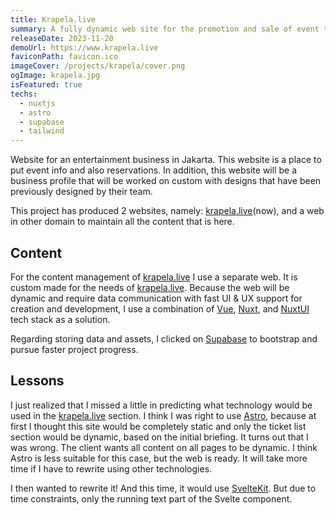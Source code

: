 ```yaml
---
title: Krapela.live
summary: A fully dynamic web site for the promotion and sale of event tickets.
releaseDate: 2023-11-20
demoUrl: https://www.krapela.live
faviconPath: favicon.ico
imageCover: /projects/krapela/cover.png
ogImage: krapela.jpg
isFeatured: true
techs:
  - nuxtjs
  - astro
  - supabase
  - tailwind
---
```


Website for an entertainment business in Jakarta. This website is a place to put event info and also reservations. In addition, this website will be a business profile that will be worked on custom with designs that have been previously designed by their team.

This project has produced 2 websites, namely: [krapela.live](http://krapela.live)(now), and a web in other domain to maintain all the content that is here.

## Content

For the content management of [krapela.live](http://krapela.live) I use a separate web. It is custom made for the needs of [krapela.live](http://krapela.live).
Because the web will be dynamic and require data communication with fast UI & UX support for creation and development, I use a combination of [Vue](https://vuejs.org), [Nuxt](https://nuxt.com), and [NuxtUI](https://ui.nuxt.com) tech stack as a solution.

Regarding storing data and assets, I clicked on [Supabase](https://supabase.com) to bootstrap and pursue faster project progress.

## Lessons

I just realized that I missed a little in predicting what technology would be used in the [krapela.live](http://krapela.live) section. I think I was right to use [Astro](https://astro.build), because at first I thought this site would be completely static and only the ticket list section would be dynamic, based on the initial briefing. It turns out that I was wrong. The client wants all content on all pages to be dynamic. I think Astro is less suitable for this case, but the web is ready. It will take more time if I have to rewrite using other technologies.

I then wanted to rewrite it! And this time, it would use [SvelteKit](https://kit.svelte.dev). But due to time constraints, only the running text part of the Svelte component.
